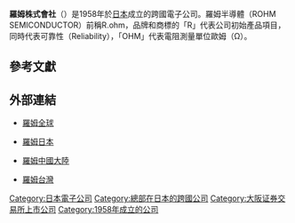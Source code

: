 {{Infobox company
| name = 羅姆株式會社
| name_en = ROHM
| logo = Logo ROHM.svg
| logo_size = 
| logo_caption = 
| image = 
| image_size = 
| image_caption = 
| type = [[上市公司|上市公司]]
| trading_name = 
| native_name = 
| native_name_lang = 
| other_name = 
| traded_as = 
| com_code = 
| ROC_UBN = 
| JPN_CN = 
| fate = 
| predecessor = 
| successor = 
| foundation = {{Start date and age|df=yes|1958|9|17}}
| defunct = 
| location = {{JPN}}[[京都市|京都市]][[右京區|右京區]]西院溝崎町21
| locations = 
| area_served = 全球
| founder = [[佐藤研一郎|佐藤研一郎]]
| key_people = [[澤村諭|澤村諭]]
| industry = 
| products = 
| services = 
| revenue = 
| operating_income = 
| net_income = 
| aum = 
| assets = 
| equity = 
| owner = 
| num_employees = 
| num_employees_year = 
| parent = 
| divisions = 
| subsid = 
| homepage = {{URL|https://www.rohm.com/web/global/}}
| slogan = 
| capital = 
| market_value = 
| P/E_ratio = 
| earnings_per_share = 
| net_asset_value = 
| accounting_period = 
| major_shareholder = 
| footnotes = 
}}

'''羅姆株式會社'''（{{lang-en|'''ROHM Co., Ltd.'''}}）是1958年於[[日本|日本]]成立的跨國電子公司。羅姆半導體（ROHM SEMICONDUCTOR）前稱R.ohm，品牌和商標的「R」代表公司初始產品項目，同時代表可靠性（Reliability），「OHM」代表電阻測量單位歐姆（Ω）。

== 參考文獻 ==
{{Reflist}}

== 外部連結 ==
* {{en}}[https://web.archive.org/web/20180224130117/http://www.rohm.com/web/global/ 羅姆全球]
* {{ja}}[https://web.archive.org/web/20180218082046/http://www.rohm.co.jp/web/japan/ 羅姆日本]
* {{zh-cn}}[https://web.archive.org/web/20180210064446/http://www.rohm.com.cn/web/china/ 羅姆中國大陸]
* {{zh-tw}}[https://web.archive.org/web/20180210065251/http://www.rohm.com.tw/web/taiwan/ 羅姆台灣]

[[Category:日本電子公司|Category:日本電子公司]]
[[Category:總部在日本的跨國公司|Category:總部在日本的跨國公司]]
[[Category:大阪证券交易所上市公司|Category:大阪证券交易所上市公司]]
[[Category:1958年成立的公司|Category:1958年成立的公司]]